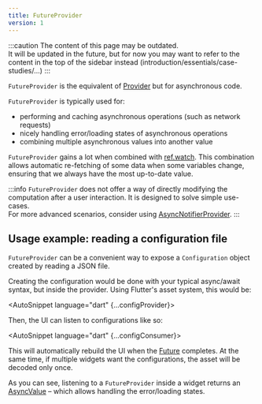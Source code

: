 ```yaml
---
title: FutureProvider
version: 1
---
```



:::caution
The content of this page may be outdated.  
It will be updated in the future, but for now you may want to refer to the content
in the top of the sidebar instead (introduction/essentials/case-studies/...)
:::

`FutureProvider` is the equivalent of [Provider] but for asynchronous code.

`FutureProvider` is typically used for:

- performing and caching asynchronous operations (such as network requests)
- nicely handling error/loading states of asynchronous operations
- combining multiple asynchronous values into another value

`FutureProvider` gains a lot when combined with [ref.watch]. This combination
allows automatic re-fetching of some data when some variables change,
ensuring that we always have the most up-to-date value.

:::info
`FutureProvider` does not offer a way of directly modifying the computation after
a user interaction. It is designed to solve simple use-cases.  
For more advanced scenarios, consider using [AsyncNotifierProvider].
:::

## Usage example: reading a configuration file

`FutureProvider` can be a convenient way to expose a `Configuration` object
created by reading a JSON file.

Creating the configuration would be done with your typical async/await
syntax, but inside the provider.
Using Flutter's asset system, this would be:

<AutoSnippet language="dart" {...configProvider}></AutoSnippet>


Then, the UI can listen to configurations like so:

<AutoSnippet language="dart" {...configConsumer}></AutoSnippet>

This will automatically rebuild the UI when the [Future] completes.
At the same time, if multiple widgets want the configurations,
the asset will be decoded only once.

As you can see, listening to a `FutureProvider` inside a widget returns
an [AsyncValue] – which allows handling the error/loading states.

[ref.watch]: ../concepts/reading#using-refwatch-to-observe-a-provider
[asyncnotifierprovider]: ./notifier_provider
[provider]: ./provider
[asyncvalue]: https://pub.dev/documentation/riverpod/latest/riverpod/AsyncValue-class.html
[future]: https://api.dart.dev/dart-async/Future-class.html
[family]: ../concepts/modifiers/family
